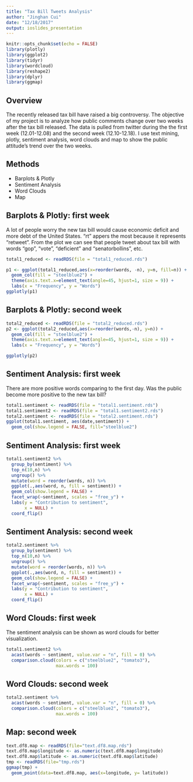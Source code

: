 ```yaml
---
title: "Tax Bill Tweets Analysis"
author: "Jinghan Cui"
date: "12/18/2017"
output: ioslides_presentation
---
```


```r
knitr::opts_chunk$set(echo = FALSE)
library(plotly)
library(ggplot2)
library(tidyr)
library(wordcloud)
library(reshape2)
library(dplyr)
library(ggmap)
```
## Overview

The recently released tax bill have raised a big controversy. The objective of my project is to analyze how public comments change over two weeks after the tax bill released. The data is pulled from twitter during the the first week (12.01-12.08) and the second week (12.10-12.18). I use text mining, plotly, sentiment analysis, word clouds and map to show the public attitude's trend over the two weeks.

## Methods

- Barplots & Plotly
- Sentiment Analysis
- Word Clouds
- Map

## Barplots & Plotly: first week
A lot of people worry the new tax bill would cause economic deficit and more debt of the United States. "rt" appers the most because it represents "retweet". From the plot we can see that people tweet about tax bill with words "gop", "vote", "deficient" and "senatorbollins", etc.

```r
total1_reduced <- readRDS(file = "total1_reduced.rds")

p1 <- ggplot(total1_reduced,aes(x=reorder(words, -n), y=n, fill=n)) +
  geom_col(fill = "steelblue2") +
  theme(axis.text.x=element_text(angle=45, hjust=1, size = 9)) +
  labs(x = "Frequency", y = "Words")
ggplotly(p1)
```

## Barplots & Plotly: second week

```r
total2_reduced <- readRDS(file = "total2_reduced.rds")
p2 <- ggplot(total2_reduced,aes(x=reorder(words,-n), y=n)) +
  geom_col(fill = "steelblue2") +
  theme(axis.text.x=element_text(angle=45, hjust=1, size = 9)) +
  labs(x = "Frequency", y = "Words")

ggplotly(p2)
```

## Sentiment Analysis: first week
There are more positive words comparing to the first day. Was the public become more positive to the new tax bill?
```r
total1.sentiment <- readRDS(file = "total1.sentiment.rds")
total1.sentiment2 <- readRDS(file = "total1.sentiment2.rds")
total2.sentiment <- readRDS(file = "total2.sentiment.rds")
ggplot(total1.sentiment, aes(date,sentiment)) +
  geom_col(show.legend = FALSE, fill="steelblue2")
```

## Sentiment Analysis: first week
```r
total1.sentiment2 %>%
  group_by(sentiment) %>%
  top_n(10,n) %>%
  ungroup() %>%
  mutate(word = reorder(words, n)) %>%
  ggplot(.,aes(word, n, fill = sentiment)) +
  geom_col(show.legend = FALSE) +
  facet_wrap(~sentiment, scales = "free_y") +
  labs(y = "Contribution to sentiment",
       x = NULL) +
  coord_flip()
```

## Sentiment Analysis: second week
```r
total2.sentiment %>%
  group_by(sentiment) %>%
  top_n(10,n) %>%
  ungroup() %>%
  mutate(word = reorder(words, n)) %>%
  ggplot(.,aes(word, n, fill = sentiment)) +
  geom_col(show.legend = FALSE) +
  facet_wrap(~sentiment, scales = "free_y") +
  labs(y = "Contribution to sentiment",
       x = NULL) +
  coord_flip()
```

## Word Clouds: first week
The sentiment analysis can be shown as word clouds for better visualization.
```r
total1.sentiment2 %>%
  acast(words ~ sentiment, value.var = "n", fill = 0) %>%
  comparison.cloud(colors = c("steelblue2", "tomato3"),
                   max.words = 100)
```

## Word Clouds: second week
```r
total2.sentiment %>%
  acast(words ~ sentiment, value.var = "n", fill = 0) %>%
  comparison.cloud(colors = c("steelblue2", "tomato3"),
                   max.words = 100)

```

## Map: second week
```r
text.df8.map <- readRDS(file="text.df8.map.rds")
text.df8.map$longitude <- as.numeric(text.df8.map$longitude)
text.df8.map$latitude <- as.numeric(text.df8.map$latitude)
tmp <- readRDS(file="tmp.rds")
ggmap(tmp) +
  geom_point(data=text.df8.map, aes(x=longitude, y= latitude))

```

